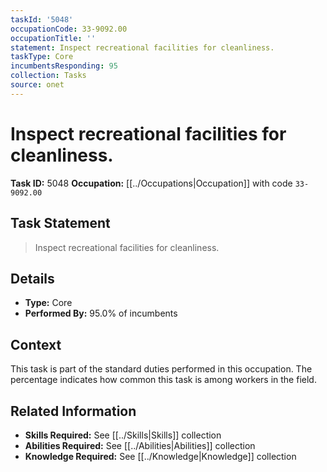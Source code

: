 ```yaml
---
taskId: '5048'
occupationCode: 33-9092.00
occupationTitle: ''
statement: Inspect recreational facilities for cleanliness.
taskType: Core
incumbentsResponding: 95
collection: Tasks
source: onet
---
```

# Inspect recreational facilities for cleanliness.

**Task ID:** 5048
**Occupation:** [[../Occupations|Occupation]] with code `33-9092.00`

## Task Statement

> Inspect recreational facilities for cleanliness.

## Details

- **Type:** Core
- **Performed By:** 95.0% of incumbents

## Context

This task is part of the standard duties performed in this occupation. The percentage indicates how common this task is among workers in the field.

## Related Information

- **Skills Required:** See [[../Skills|Skills]] collection
- **Abilities Required:** See [[../Abilities|Abilities]] collection
- **Knowledge Required:** See [[../Knowledge|Knowledge]] collection
